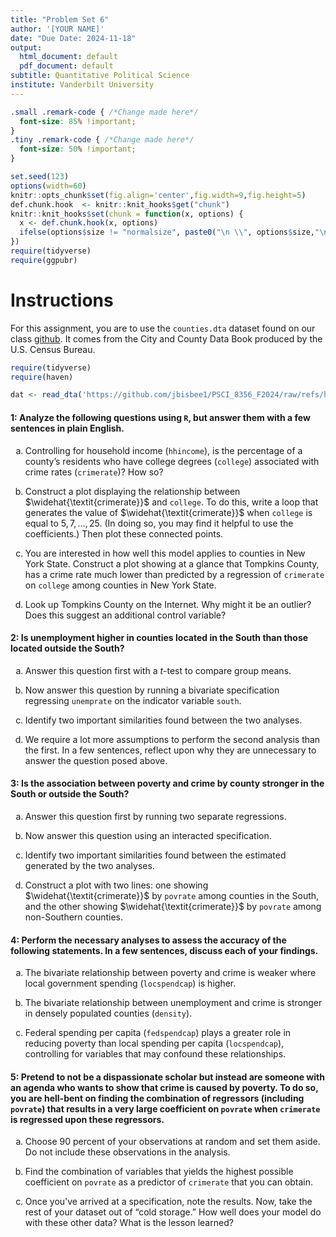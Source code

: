 ```yaml
---
title: "Problem Set 6"
author: '[YOUR NAME]'
date: "Due Date: 2024-11-18"
output:
  html_document: default
  pdf_document: default
subtitle: Quantitative Political Science
institute: Vanderbilt University
---
```


```css
.small .remark-code { /*Change made here*/
  font-size: 85% !important;
}
.tiny .remark-code { /*Change made here*/
  font-size: 50% !important;
}
```

```r
set.seed(123)
options(width=60)
knitr::opts_chunk$set(fig.align='center',fig.width=9,fig.height=5)
def.chunk.hook  <- knitr::knit_hooks$get("chunk")
knitr::knit_hooks$set(chunk = function(x, options) {
  x <- def.chunk.hook(x, options)
  ifelse(options$size != "normalsize", paste0("\n \\", options$size,"\n\n", x, "\n\n \\normalsize"), x)
})
require(tidyverse)
require(ggpubr)
```

# Instructions


For this assignment, you are to use the `counties.dta` dataset found on our class [github](https://github.com/jbisbee1/PSCI_8356_F2024/raw/refs/heads/main/Data/counties.dta). It comes from the City and County Data Book produced by the U.S. Census Bureau. 



```r
require(tidyverse)
require(haven)

dat <- read_dta('https://github.com/jbisbee1/PSCI_8356_F2024/raw/refs/heads/main/Data/counties.dta')
```

#### 1: Analyze the following questions using `R`, but answer them with a few sentences in plain English.

a. Controlling for household income (`hhincome`), is the percentage of a county’s residents who have college degrees (`college`) associated with crime rates (`crimerate`)? How so?

b. Construct a plot displaying the relationship between $\widehat{\textit{crimerate}}$ and `college`. To do this, write a loop that generates the value of $\widehat{\textit{crimerate}}$ when `college` is equal to $5, 7,\dots,25$. (In doing so, you may find it helpful to use the coefficients.) Then plot these connected points.

c. You are interested in how well this model applies to counties in New York State. Construct a plot showing at a glance that Tompkins County, has a crime rate much lower than predicted by a regression of `crimerate` on `college` among counties in New York State.

d. Look up Tompkins County on the Internet. Why might it be an outlier? Does this suggest an additional control variable?

#### 2: Is unemployment higher in counties located in the South than those located outside the South?

a. Answer this question first with a $t$-test to compare group means.

b. Now answer this question by running a bivariate specification regressing `unemprate` on the indicator variable `south`.

c. Identify two important similarities found between the two analyses.

d. We require a lot more assumptions to perform the second analysis than the first. In a few sentences, reflect upon why they are unnecessary to answer the question posed above.

#### 3: Is the association between poverty and crime by county stronger in the South or outside the South?

a. Answer this question first by running two separate regressions.

b. Now answer this question using an interacted specification.

c. Identify two important similarities found between the estimated generated by the two analyses.

d. Construct a plot with two lines: one showing $\widehat{\textit{crimerate}}$ by `povrate` among counties in the South, and the other showing $\widehat{\textit{crimerate}}$ by `povrate` among non-Southern counties.

#### 4: Perform the necessary analyses to assess the accuracy of the following statements. In a few sentences, discuss each of your findings.

a. The bivariate relationship between poverty and crime is weaker where local government spending (`locspendcap`) is higher.

b. The bivariate relationship between unemployment and crime is stronger in densely populated counties (`density`).

c. Federal spending per capita (`fedspendcap`) plays a greater role in reducing poverty than local spending per capita (`locspendcap`), controlling for variables that may confound these relationships.

#### 5: Pretend to **not** be a dispassionate scholar but instead are someone with an agenda who wants to show that crime is caused by poverty. To do so, you are hell-bent on finding the combination of regressors (including `povrate`) that results in a very large coefficient on `povrate` when `crimerate` is regressed upon these regressors.

a. Choose 90 percent of your observations at random and set them aside. Do not include these observations in the analysis.

b. Find the combination of variables that yields the highest possible coefficient on `povrate` as a predictor of `crimerate` that you can obtain.

c. Once you've arrived at a specification, note the results. Now, take the rest of your dataset out of "cold storage." How well does your model do with these other data? What is the lesson learned?
